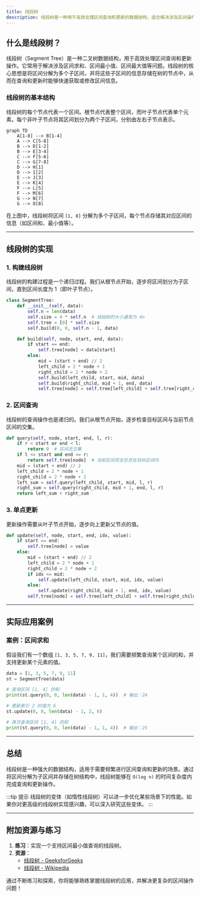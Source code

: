 ```yaml
---
title: 线段树
description: 线段树是一种用于高效处理区间查询和更新的数据结构，适合解决涉及区间操作的复杂问题。本文将从基础概念入手，逐步讲解线段树的实现和应用。
---
```


## 什么是线段树？

线段树（Segment Tree）是一种二叉树数据结构，用于高效处理区间查询和更新操作。它常用于解决涉及区间求和、区间最小值、区间最大值等问题。线段树的核心思想是将区间分解为多个子区间，并将这些子区间的信息存储在树的节点中，从而在查询和更新时能够快速获取或修改区间信息。

### 线段树的基本结构

线段树的每个节点代表一个区间。根节点代表整个区间，而叶子节点代表单个元素。每个非叶子节点将其区间划分为两个子区间，分别由左右子节点表示。

```mermaid
graph TD
    A[1-8] --> B[1-4]
    A --> C[5-8]
    B --> D[1-2]
    B --> E[3-4]
    C --> F[5-6]
    C --> G[7-8]
    D --> H[1]
    D --> I[2]
    E --> J[3]
    E --> K[4]
    F --> L[5]
    F --> M[6]
    G --> N[7]
    G --> O[8]
```

在上图中，线段树将区间 `[1, 8]` 分解为多个子区间，每个节点存储其对应区间的信息（如区间和、最小值等）。

---

## 线段树的实现

### 1. 构建线段树

线段树的构建过程是一个递归过程。我们从根节点开始，逐步将区间划分为子区间，直到区间长度为 1（即叶子节点）。

```python
class SegmentTree:
    def __init__(self, data):
        self.n = len(data)
        self.size = 4 * self.n  # 线段树的大小通常为 4n
        self.tree = [0] * self.size
        self.build(0, 0, self.n - 1, data)

    def build(self, node, start, end, data):
        if start == end:
            self.tree[node] = data[start]
        else:
            mid = (start + end) // 2
            left_child = 2 * node + 1
            right_child = 2 * node + 2
            self.build(left_child, start, mid, data)
            self.build(right_child, mid + 1, end, data)
            self.tree[node] = self.tree[left_child] + self.tree[right_child]
```

### 2. 区间查询

线段树的查询操作也是递归的。我们从根节点开始，逐步检查目标区间与当前节点区间的交集。

```python
def query(self, node, start, end, l, r):
    if r < start or end < l:
        return 0  # 区间无交集
    if l <= start and end <= r:
        return self.tree[node]  # 当前区间完全包含在目标区间内
    mid = (start + end) // 2
    left_child = 2 * node + 1
    right_child = 2 * node + 2
    left_sum = self.query(left_child, start, mid, l, r)
    right_sum = self.query(right_child, mid + 1, end, l, r)
    return left_sum + right_sum
```

### 3. 单点更新

更新操作需要从叶子节点开始，逐步向上更新父节点的值。

```python
def update(self, node, start, end, idx, value):
    if start == end:
        self.tree[node] = value
    else:
        mid = (start + end) // 2
        left_child = 2 * node + 1
        right_child = 2 * node + 2
        if idx <= mid:
            self.update(left_child, start, mid, idx, value)
        else:
            self.update(right_child, mid + 1, end, idx, value)
        self.tree[node] = self.tree[left_child] + self.tree[right_child]
```

---

## 实际应用案例

### 案例：区间求和

假设我们有一个数组 `[1, 3, 5, 7, 9, 11]`，我们需要频繁查询某个区间的和，并支持更新某个元素的值。

```python
data = [1, 3, 5, 7, 9, 11]
st = SegmentTree(data)

# 查询区间 [1, 4] 的和
print(st.query(0, 0, len(data) - 1, 1, 4))  # 输出：24

# 更新索引 2 的值为 6
st.update(0, 0, len(data) - 1, 2, 6)

# 再次查询区间 [1, 4] 的和
print(st.query(0, 0, len(data) - 1, 1, 4))  # 输出：25
```

---

## 总结

线段树是一种强大的数据结构，适用于需要频繁进行区间查询和更新的场景。通过将区间分解为子区间并存储在树结构中，线段树能够在 `O(log n)` 的时间复杂度内完成查询和更新操作。

:::tip 提示
线段树的变体（如惰性线段树）可以进一步优化某些场景下的性能。如果你对更高级的线段树实现感兴趣，可以深入研究这些变体。
:::

---

## 附加资源与练习

1. **练习**：实现一个支持区间最小值查询的线段树。
2. **资源**：
   - [线段树 - GeeksforGeeks](https://www.geeksforgeeks.org/segment-tree-set-1-sum-of-given-range/)
   - [线段树 - Wikipedia](https://en.wikipedia.org/wiki/Segment_tree)

通过不断练习和探索，你将能够熟练掌握线段树的应用，并解决更复杂的区间操作问题！